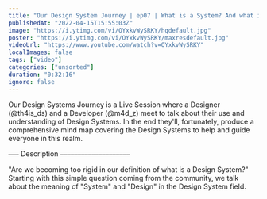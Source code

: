 ```yaml
---
title: "Our Design System Journey | ep07 | What is a System? And what is Design?"
publishedAt: "2022-04-15T15:55:03Z"
image: "https://i.ytimg.com/vi/OYxkvWySRKY/hqdefault.jpg"
poster: "https://i.ytimg.com/vi/OYxkvWySRKY/maxresdefault.jpg"
videoUrl: "https://www.youtube.com/watch?v=OYxkvWySRKY"
localImages: false
tags: ["video"]
categories: ["unsorted"]
duration: "0:32:16"
ignore: false
---
```

Our Design Systems Journey is a Live Session where a Designer (@th4is_ds) and a Developer (@m4d_z) meet to talk about their use and understanding of Design Systems. In the end they'll, fortunately, produce a comprehensive mind map covering the Design Systems to help and guide everyone in this realm.

⎯⎯⎯ Description ⎯⎯⎯⎯⎯⎯⎯⎯⎯⎯⎯⎯⎯⎯⎯⎯⎯⎯⎯⎯

"Are we becoming too rigid in our definition of what is a Design System?" Starting with this simple question coming from the community, we talk about the meaning of "System" and "Design" in the Design System field.
